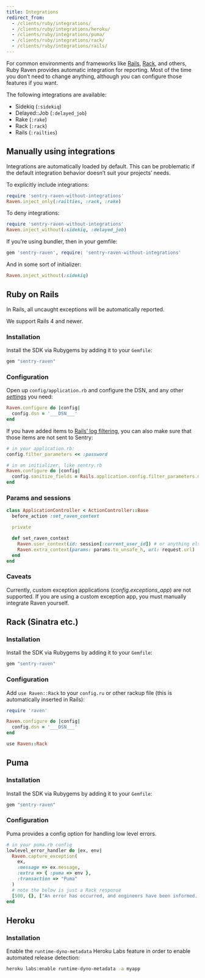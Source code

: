 ```yaml
---
title: Integrations
redirect_from:
  - /clients/ruby/integrations/
  - /clients/ruby/integrations/heroku/
  - /clients/ruby/integrations/puma/
  - /clients/ruby/integrations/rack/
  - /clients/ruby/integrations/rails/
---
```


For common environments and frameworks like [Rails](#ruby-on-rails), [Rack](#rack-sinatra-etc), and others, Ruby Raven provides automatic integration for reporting. Most of the time you don’t need to change anything, although you can configure those features if you want.

The following integrations are available:

- Sidekiq (`:sidekiq`)
- Delayed::Job (`:delayed_job`)
- Rake (`:rake`)
- Rack (`:rack`)
- Rails (`:railties`)

## Manually using integrations

Integrations are automatically loaded by default. This can be problematic if the default integration behavior doesn’t suit your projects’ needs.

To explicitly include integrations:

```ruby
require 'sentry-raven-without-integrations'
Raven.inject_only(:railties, :rack, :rake)
```

To deny integrations:

```ruby
require 'sentry-raven-without-integrations'
Raven.inject_without(:sidekiq, :delayed_job)
```

If you’re using bundler, then in your gemfile:

```ruby
gem 'sentry-raven', require: 'sentry-raven-without-integrations'
```

And in some sort of initializer:

```ruby
Raven.inject_without(:sidekiq)
```

## Ruby on Rails

<!-- WIZARD rails -->

In Rails, all uncaught exceptions will be automatically reported.

We support Rails 4 and newer.

### Installation

Install the SDK via Rubygems by adding it to your `Gemfile`:

```ruby
gem "sentry-raven"
```

### Configuration

Open up `config/application.rb` and configure the DSN, and any other [_settings_](/clients/ruby/config/) you need:

```ruby
Raven.configure do |config|
  config.dsn = '___DSN___'
end
```

If you have added items to [Rails’ log filtering](http://guides.rubyonrails.org/action_controller_overview.html#parameters-filtering), you can also make sure that those items are not sent to Sentry:

```ruby
# in your application.rb:
config.filter_parameters << :password

# in an initializer, like sentry.rb
Raven.configure do |config|
  config.sanitize_fields = Rails.application.config.filter_parameters.map(&:to_s)
end
```

### Params and sessions

```ruby
class ApplicationController < ActionController::Base
  before_action :set_raven_context

  private

  def set_raven_context
    Raven.user_context(id: session[:current_user_id]) # or anything else in session
    Raven.extra_context(params: params.to_unsafe_h, url: request.url)
  end
end
```

### Caveats

Currently, custom exception applications (_config.exceptions_app_) are not supported. If you are using a custom exception app, you must manually integrate Raven yourself.

<!-- TODO-ADD-VERIFICATION-EXAMPLE -->

## Rack (Sinatra etc.)

<!-- WIZARD rack -->

### Installation

Install the SDK via Rubygems by adding it to your `Gemfile`:

```ruby
gem "sentry-raven"
```

### Configuration

Add `use Raven::Rack` to your `config.ru` or other rackup file (this is automatically inserted in Rails):

```ruby
require 'raven'

Raven.configure do |config|
  config.dsn = '___DSN___'
end

use Raven::Rack
```

<!-- TODO-ADD-VERIFICATION-EXAMPLE -->

## Puma

### Installation

Install the SDK via Rubygems by adding it to your `Gemfile`:

```ruby
gem "sentry-raven"
```

### Configuration

Puma provides a config option for handling low level errors.

```ruby
# in your puma.rb config
lowlevel_error_handler do |ex, env|
  Raven.capture_exception(
    ex,
    :message => ex.message,
    :extra => { :puma => env },
    :transaction => "Puma"
  )
  # note the below is just a Rack response
  [500, {}, ["An error has occurred, and engineers have been informed. Please reload the page. If you continue to have problems, contact support@example.com\n"]]
end
```

## Heroku

### Installation

Enable the `runtime-dyno-metadata` Heroku Labs feature in order to enable automated release detection:

```bash
heroku labs:enable runtime-dyno-metadata -a myapp
```
